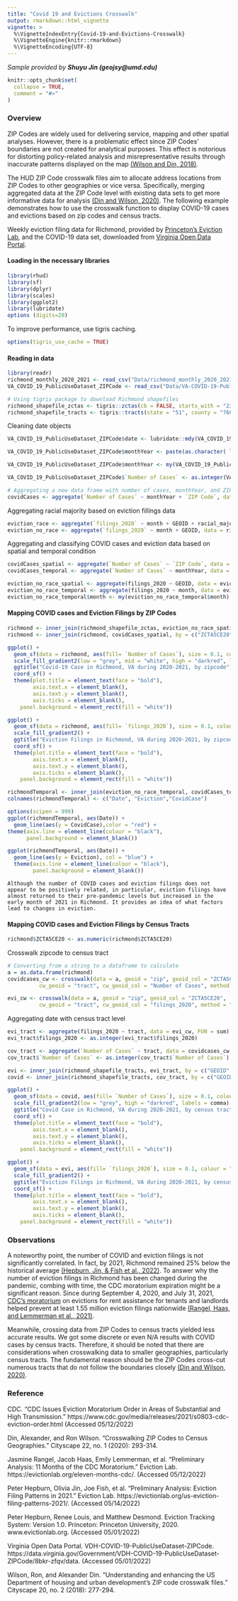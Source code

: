 ```yaml
---
title: "Covid 19 and Evictions Crosswalk"
output: rmarkdown::html_vignette
vignette: >
  %\VignetteIndexEntry{Covid-19-and-Evictions-Crosswalk}
  %\VignetteEngine{knitr::rmarkdown}
  %\VignetteEncoding{UTF-8}
---
```


<i>Sample provided by <b>Shuyu Jin (geojsy@umd.edu)</b></i>


```r
knitr::opts_chunk$set(
  collapse = TRUE,
  comment = "#>"
)
```

### Overview

ZIP Codes are widely used for delivering service, mapping and other spatial analyses. However, there is a problematic effect since ZIP Codes’ boundaries are not created for analytical purposes. This effect is notorious for distorting policy-related analysis and misrepresentative results through inaccurate patterns displayed on the map [(Wilson and Din, 2018)](https://www.huduser.gov/portal/periodicals/cityscpe/vol20num2/ch16.pdf).

The HUD ZIP Code crosswalk files aim to allocate address locations from ZIP Codes to other geographies or vice versa. Specifically, merging aggregated data at the ZIP Code level with existing data sets to get more informative data for analysis [(Din and Wilson, 2020)](https://www.huduser.gov/portal/periodicals/cityscpe/vol22num1/ch12.pdf). The following example demonstrates how to use the crosswalk function to display COVID-19 cases and evictions based on zip codes and census tracts. 

Weekly eviction filing data for Richmond, provided by [Princeton’s Eviction Lab](https://evictionlab.org/eviction-tracking/), and the COVID-19 data set, downloaded from [Virginia Open Data Portal](https://data.virginia.gov/Government/VDH-COVID-19-PublicUseDataset-ZIPCode/8bkr-zfqv/data).


#### Loading in the necessary libraries
```r
library(rhud)
library(sf)
library(dplyr)
library(scales)
library(ggplot2)
library(lubridate)
options (digits=20)
```
To improve performance, use tigris caching.

```r
options(tigris_use_cache = TRUE)
```


#### Reading in data

```r
library(readr)
richmond_monthly_2020_2021 <- read_csv("Data/richmond_monthly_2020_2021.csv")
VA_COVID_19_PublicUseDataset_ZIPCode <- read_csv("Data/VA-COVID-19-PublicUseDataset-ZIPCode.csv")

# Using tigris package to download Richmond shapefiles
richmond_shapefile_zctas <- tigris::zctas(cb = FALSE, starts_with = "23")
richmond_shapefile_tracts <- tigris::tracts(state = "51", county = "760", cb = TRUE)
```

Cleaning date objects
```r
VA_COVID_19_PublicUseDataset_ZIPCode$date <- lubridate::mdy(VA_COVID_19_PublicUseDataset_ZIPCode$`Report Date`)

VA_COVID_19_PublicUseDataset_ZIPCode$monthYear <- paste(as.character( lubridate::month(VA_COVID_19_PublicUseDataset_ZIPCode$date)), "-", as.character( lubridate::year(VA_COVID_19_PublicUseDataset_ZIPCode$date)), sep="" )

VA_COVID_19_PublicUseDataset_ZIPCode$monthYear <- my(VA_COVID_19_PublicUseDataset_ZIPCode$monthYear)

VA_COVID_19_PublicUseDataset_ZIPCode$`Number of Cases` <- as.integer(VA_COVID_19_PublicUseDataset_ZIPCode$`Number of Cases`)

# Aggregating a new data frame with number of cases, monthYear, and ZIP code
covidCases <- aggregate(`Number of Cases` ~ monthYear + `ZIP Code`, data = VA_COVID_19_PublicUseDataset_ZIPCode, FUN = sum)
```

Aggregating racial majority based on eviction fillings data
```r
eviction_race <- aggregate(`filings_2020` ~ month + GEOID + racial_majority, data = richmond_monthly_2020_2021, FUN = sum)
eviction_no_race <- aggregate(`filings_2020` ~ month + GEOID, data = richmond_monthly_2020_2021, FUN = sum)
```

Aggregating and classifying COVID cases and eviction data based on spatial and temporal condition
```r
covidCases_spatial <- aggregate(`Number of Cases` ~ `ZIP Code`, data = covidCases, FUN = sum)
covidCases_temporal <- aggregate(`Number of Cases` ~ monthYear, data = covidCases, FUN = sum)

eviction_no_race_spatial <- aggregate(filings_2020 ~ GEOID, data = eviction_no_race, FUN = sum)
eviction_no_race_temporal <- aggregate(filings_2020 ~ month, data = eviction_no_race, FUN = sum)
eviction_no_race_temporal$month <- my(eviction_no_race_temporal$month)
```


#### Mapping COVID cases and Eviction Filings by ZIP Codes

```r
richmond <- inner_join(richmond_shapefile_zctas, eviction_no_race_spatial, by = c("ZCTA5CE20" = "GEOID" ))
richmond <- inner_join(richmond, covidCases_spatial, by = c("ZCTA5CE20" = "ZIP Code" ))
```

```r
ggplot() +
  geom_sf(data = richmond, aes(fill= `Number of Cases`), size = 0.1, colour = "grey") + 
  scale_fill_gradient2(low = "grey", mid = "white", high = "darkred", labels = comma) +
  ggtitle("Covid-19 Case in Richmond, VA during 2020-2021, by zipcode") +
  coord_sf() +
  theme(plot.title = element_text(face = "bold"),
        axis.text.x = element_blank(), 
        axis.text.y = element_blank(),
        axis.ticks = element_blank(),
    panel.background = element_rect(fill = "white"))
```

```r
ggplot() +
  geom_sf(data = richmond, aes(fill= `filings_2020`), size = 0.1, colour = "grey") + 
  scale_fill_gradient2() +
  ggtitle("Eviction Filings in Richmond, VA during 2020-2021, by zipcode") +
  coord_sf() +
  theme(plot.title = element_text(face = "bold"),
        axis.text.x = element_blank(), 
        axis.text.y = element_blank(),
        axis.ticks = element_blank(),
    panel.background = element_rect(fill = "white"))
```

```r
richmondTemporal <- inner_join(eviction_no_race_temporal, covidCases_temporal, by = c("month" = "monthYear"))
colnames(richmondTemporal) <- c("Date", "Eviction","CovidCase")
```


```r
options(scipen = 999)
ggplot(richmondTemporal, aes(Date)) + 
  geom_line(aes(y = CovidCase),color = "red") +
theme(axis.line = element_line(colour = "black"),
      panel.background = element_blank())
```

```r
ggplot(richmondTemporal, aes(Date)) + 
  geom_line(aes(y = Eviction), col = "blue") +
  theme(axis.line = element_line(colour = "black"),
        panel.background = element_blank())
```

```{}
Although the number of COVID cases and eviction filings does not appear to be positively related, in particular, eviction filings have almost returned to their pre-pandemic levels but increased in the early month of 2021 in Richmond. It provides an idea of what factors lead to changes in eviction.
```


#### Mapping COVID cases and Eviction Filings by Census Tracts

```r
richmond$ZCTA5CE20 <- as.numeric(richmond$ZCTA5CE20)
```

Crosswalk zipcode to census tract
```r
# Converting from a string to a dataframe to calculate
a = as.data.frame(richmond)
covidcases_cw <- crosswalk(data = a, geoid = "zip", geoid_col = "ZCTA5CE20",
          cw_geoid = "tract", cw_geoid_col = "Number of Cases", method = "tot")

evi_cw <- crosswalk(data = a, geoid = "zip", geoid_col = "ZCTA5CE20",
          cw_geoid = "tract", cw_geoid_col = "filings_2020", method = "tot")
```

Aggregating date with census tract level
```r
evi_tract <- aggregate(filings_2020 ~ tract, data = evi_cw, FUN = sum)
evi_tract$filings_2020 <- as.integer(evi_tract$filings_2020)

cov_tract <- aggregate(`Number of Cases` ~ tract, data = covidcases_cw, FUN = sum)
cov_tract$`Number of Cases` <- as.integer(cov_tract$`Number of Cases`)
```


```r
evi <- inner_join(richmond_shapefile_tracts, evi_tract, by = c("GEOID" = "tract"))
covid <- inner_join(richmond_shapefile_tracts, cov_tract, by = c("GEOID" = "tract"))
```

```r
ggplot() +
  geom_sf(data = covid, aes(fill= `Number of Cases`), size = 0.1, colour = "grey") + 
  scale_fill_gradient2(low = "grey", high = "darkred", labels = comma) +
  ggtitle("Covid Case in Richmond, VA during 2020-2021, by census tract") +
  coord_sf() +
  theme(plot.title = element_text(face = "bold"),
        axis.text.x = element_blank(), 
        axis.text.y = element_blank(),
        axis.ticks = element_blank(),
    panel.background = element_rect(fill = "white"))
```


```r
ggplot() +
  geom_sf(data = evi, aes(fill= `filings_2020`), size = 0.1, colour = "grey") + 
  scale_fill_gradient2() +
  ggtitle("Eviction Filings in Richmond, VA during 2020-2021, by census tract") +
  coord_sf() +
  theme(plot.title = element_text(face = "bold"),
        axis.text.x = element_blank(), 
        axis.text.y = element_blank(),
        axis.ticks = element_blank(),
    panel.background = element_rect(fill = "white"))
```


### Observations
A noteworthy point, the number of COVID and eviction filings is not significantly correlated. In fact, by 2021, Richmond remained 25% below the historical average [(Hepburn, Jin, & Fish et al., 2022)](https://evictionlab.org/us-eviction-filing-patterns-2021/). To answer why the number of eviction filings in Richmond has been changed during the pandemic, combing with time, the CDC moratorium expiration might be a significant reason. Since during September 4, 2020, and July 31, 2021, [CDC’s moratorium](https://www.cdc.gov/media/releases/2021/s0803-cdc-eviction-order.html) on evictions for rent assistance for tenants and landlords helped prevent at least 1.55 million eviction filings nationwide [(Rangel, Haas, and Lemmerman et al., 2021)](https://evictionlab.org/eleven-months-cdc/).

Meanwhile, crossing data from ZIP Codes to census tracts yielded less accurate results. We got some discrete or even N/A results with COVID cases by census tracts. Therefore, it should be noted that there are considerations when crosswalking data to smaller geographies, particularly census tracts. The fundamental reason should be the ZIP Codes cross-cut numerous tracts that do not follow the boundaries closely [(Din and Wilson, 2020)]( https://www.huduser.gov/portal/periodicals/cityscpe/vol22num1/ch12.pdf). 



### Reference
CDC. "CDC Issues Eviction Moratorium Order in Areas of Substantial and High Transmission." https://www.cdc.gov/media/releases/2021/s0803-cdc-eviction-order.html (Accessed 05/12/2022)

Din, Alexander, and Ron Wilson. "Crosswalking ZIP Codes to Census Geographies." Cityscape 22, no. 1 (2020): 293-314.

Jasmine Rangel, Jacob Haas, Emily Lemmerman, et al. “Preliminary Analysis: 11 Months of the CDC Moratorium.” Eviction Lab. https://evictionlab.org/eleven-months-cdc/. (Accessed 05/12/2022)

Peter Hepburn, Olivia Jin, Joe Fish, et al. “Preliminary Analysis: Eviction Filing Patterns in 2021.” Eviction Lab. https://evictionlab.org/us-eviction-filing-patterns-2021/. (Accessed 05/14/2022)

Peter Hepburn, Renee Louis, and Matthew Desmond. Eviction Tracking System: Version 1.0. Princeton: Princeton University, 2020. www.evictionlab.org. (Accessed 05/01/2022)

Virginia Open Data Portal. VDH-COVID-19-PublicUseDataset-ZIPCode. https://data.virginia.gov/Government/VDH-COVID-19-PublicUseDataset-ZIPCode/8bkr-zfqv/data. (Accessed 05/01/2022)

Wilson, Ron, and Alexander Din. "Understanding and enhancing the US Department of housing and urban development's ZIP code crosswalk files." Cityscape 20, no. 2 (2018): 277-294.
